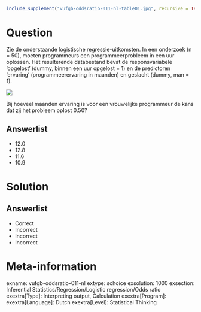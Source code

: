 ```r
include_supplement("vufgb-oddsratio-011-nl-table01.jpg", recursive = TRUE)
```
Question
========
Zie de onderstaande logistische regressie-uitkomsten. In een onderzoek (n = 50), moeten programmeurs een programmeerprobleem in een uur oplossen. Het
resulterende databestand bevat de responsvariabele ‘opgelost’ (dummy, binnen een uur opgelost = 1) en de predictoren ‘ervaring’ (programmeerervaring in maanden) en geslacht (dummy, man = 1).

![](vufgb-oddsratio-011-nl-table01.jpg)

Bij hoeveel maanden ervaring is voor een vrouwelijke programmeur de kans dat zij het probleem oplost 0.50?
  
Answerlist
----------
* 12.0
* 12.8
* 11.6
* 10.9

Solution
========

Answerlist
----------
* Correct
* Incorrect
* Incorrect
* Incorrect

Meta-information
================
exname: vufgb-oddsratio-011-nl
extype: schoice
exsolution: 1000
exsection: Inferential Statistics/Regression/Logistic regression/Odds ratio
exextra[Type]: Interpreting output, Calculation
exextra[Program]: 
exextra[Language]: Dutch
exextra[Level]: Statistical Thinking
